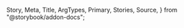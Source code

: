   Story,
  Meta,
  Title,
  ArgTypes,
  Primary,
  Stories,
  Source,
} from "@storybook/addon-docs";

<Meta of={CalendarStories} />

<Title />

<a
  href="https://www.figma.com/file/YF8AvIq0MclfhGDvKgzypp/ioBricks-Design-System?type=design&node-id=2265%3A21559&mode=design&t=KlerdyEMWSQWLAVX-1"
  target="\_blank"
>
  View figma design
</a>

<Primary />

## How to set up

### Config theme

Add the following configurations to the `theme.tsx` and `Calendar.ts` files, respectively.

```tsx dark
const theme = {
  components: {
    Calendar: ConfigCalendar,
  },
};
```

```tsx dark
const ConfigCalendar: CalendarThemeConfiguration = {
  parts: calendarPartsList,
  baseStyle: {},
};
```

### Component parts

You have these parts available: `"footer" | "header" | "container" | "headerTitle" | "day" | "month" | "yearTitle" | "dropdownButton" | "dropdownPanel" | "changeMonthButton" | "timeInput" | "input" | "todayTooltip"` (`calendarPartsList`)

## How to use

```tsx
import { Calendar } from "@hashgraph/uiComponents/DataDisplay/Calendar";
```

```tsx
<Calendar selected={selectedDate} onSelect={setSelectedDate} />
```

### Disabled weekends

```tsx
<Calendar selected={selectedDate} onSelect={setSelectedDate} disabledWeekends />
```

### Disabled week days

Disable weekdays (0: Sunday,1: Monday,2: Tuesday,3: Wednesday,4: Thursday,5: Friday,6: Saturday)

```tsx
<Calendar
  selected={selectedDate}
  onSelect={setSelectedDate}
  disabledWeekdays={[0, 6]}
/>
```

### Disabled dates

```tsx
<Calendar
  selected={selectedDate}
  onSelect={setSelectedDate}
  disabledDates={[new Date(2023, 5, 12), new Date(2023, 5, 15)]}
/>
```

## Props

<ArgTypes of={CalendarStories} />

## Stories

<Stories title="" />
